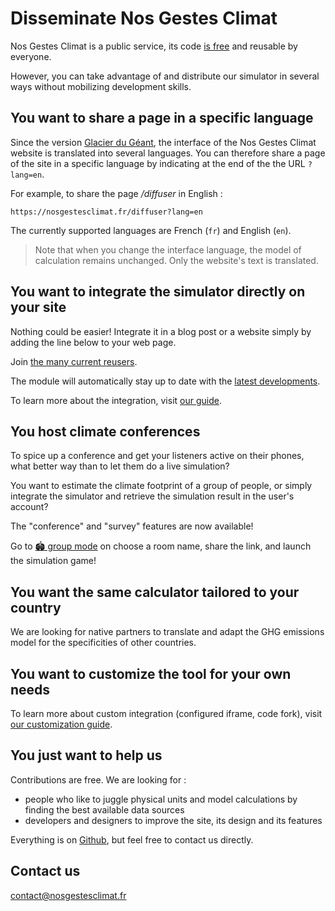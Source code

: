 # Disseminate Nos Gestes Climat

Nos Gestes Climat is a public service, its code <a href="/documentation">is free</a> and reusable by everyone.

However, you can take advantage of and distribute our simulator in several ways without mobilizing development skills.

## You want to share a page in a specific language

Since the version <a href="https://nosgestesclimat.fr/nouveautés/glacier-du-géant">Glacier du Géant</a>, the interface of the Nos Gestes Climat website is translated into several languages. You can therefore share a page of the site in a specific language by indicating at the end of the the URL `?lang=en`.

For example, to share the page _/diffuser_ in English :

`https://nosgestesclimat.fr/diffuser?lang=en`

The currently supported languages are French (`fr`) and English (`en`).

> Note that when you change the interface language, the model of calculation remains unchanged. Only the website's text is translated.

## You want to integrate the simulator directly on your site

Nothing could be easier! Integrate it in a blog post or a website simply by adding the line below to your web page.

<script
  id='nosgestesclimat'
  src='https://nosgestesclimat.fr/iframe.js'
></script>

Join <a href="https://datagir.ademe.fr/apps/nos-gestes-climat/">the many current reusers</a>.

The module will automatically stay up to date with the <a href="/nouveautés">latest developments</a>.

To learn more about the integration, visit <a href="https://github.com/datagir/nosgestesclimat-site/blob/master/PERSONNALISATION.md">our guide</a>.

## You host climate conferences

To spice up a conference and get your listeners active on their phones, what better way than to let them do a live simulation?

You want to estimate the climate footprint of a group of people, or simply integrate the simulator and retrieve the simulation result in the user's account?

The "conference" and "survey" features are now available!

Go to <a href="/groupe">🏟️ group mode</a> on choose a room name, share the link, and launch the simulation game!

## You want the same calculator tailored to your country

We are looking for native partners to translate and adapt the GHG emissions model for the specificities of other countries.

## You want to customize the tool for your own needs

To learn more about custom integration (configured iframe, code fork), visit <a href="https://github.com/datagir/nosgestesclimat-site/blob/master/PERSONNALISATION.md">our customization guide</a>.

## You just want to help us

Contributions are free. We are looking for :

- people who like to juggle physical units and model calculations by finding the best available data sources
- developers and designers to improve the site, its design and its features

Everything is on <a href="https://github.com/datagir/?q=nosgestesclimat&type=&language=&sort=">Github</a>, but feel free to contact us directly.

## Contact us

contact@nosgestesclimat.fr
